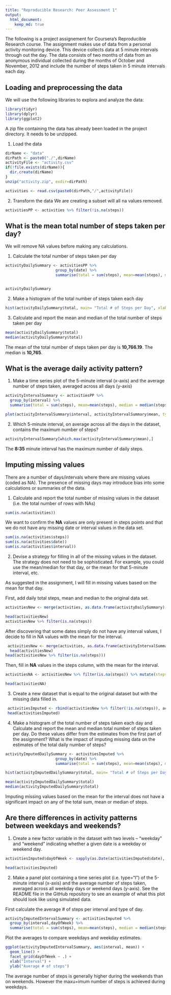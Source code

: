 ```yaml
---
title: "Reproducible Research: Peer Assessment 1"
output: 
  html_document:
    keep_md: true
---
```


The following is a project assignement for Coursera's Reproducible Research course. The assignment makes use of data from a personal activity monitoring device. This device collects data at 5 minute intervals through out the day. The data consists of two months of data from an anonymous individual collected during the months of October and November, 2012 and include the number of steps taken in 5 minute intervals each day.


## Loading and preprocessing the data

We will use the following libraries to explora and analyze the data:

``` r
library(tidyr)
library(dplyr)
library(ggplot2)
```

A zip file containing the data has already been loaded in the project directory. It needs to be unzipped.

1. Load the data
```r
dirName <- "data"
dirPath <- paste0("./",dirName)
activityFile <- "activity.csv"
if(!file.exists(dirName)){
  dir.create(dirName)
}
unzip("activity.zip", exdir=dirPath)

activities <- read.csv(paste0(dirPath,"/",activityFile))
```

2. Transform the data
We are creating a subset will all na values removed.

```r

activitiesPP <- activities %>% filter(!is.na(steps))
```

## What is the mean total number of steps taken per day?

We will remove NA values before making any calculations.

1. Calculate the total number of steps taken per day

```r
activityDailySummary <- activitiesPP %>% 
                      group_by(date) %>% 
                      summarise(total = sum(steps), mean=mean(steps), median = median(steps))


activityDailySummary
```

2. Make a histogram of the total number of steps taken each day

```r
hist(activityDailySummary$total, main= "Total # of Steps per Day", xlab= "Total Steps", col = "grey")
```

3. Calculate and report the mean and median of the total number of steps taken per day

```r
mean(activityDailySummary$total)
median(activityDailySummary$total)

```

The mean of the total number of steps taken per day is **10,766.19**. 
The median is **10,765**.


## What is the average daily activity pattern?

1. Make a time series plot of the 5-minute interval (x-axis) and the average number of steps taken, averaged across all days (y-axis)

```r
activityIntervalSummary <- activitiesPP %>% 
  group_by(interval) %>% 
  summarise(total = sum(steps), mean=mean(steps), median = median(steps))

plot(activityIntervalSummary$interval, activityIntervalSummary$mean, type = "l", xlab = "Interval", ylab = "Average Steps", main = "Average Daily Activity Pattern")

```


2. Which 5-minute interval, on average across all the days in the dataset, contains the maximum number of steps?

```r
activityIntervalSummary[which.max(activityIntervalSummary$mean),]
```

The **8:35** minute interval has the maximum number of daily steps.

## Imputing missing values

There are a number of days/intervals where there are missing values (coded as \color{red}{\verb|NA|}NA). The presence of missing days may introduce bias into some calculations or summaries of the data.

1. Calculate and report the total number of missing values in the dataset (i.e. the total number of rows with \color{red}{\verb|NA|}NAs)

```r
sum(is.na(activities))
``` 

We want to confirm the **NA** values are only present in steps  points and that we do not have any missing date or interval values in the data set.

```r
sum(is.na(activities$steps))
sum(is.na(activities$date))
sum(is.na(activities$interval))
```


2. Devise a strategy for filling in all of the missing values in the dataset. The strategy does not need to be sophisticated. For example, you could use the mean/median for that day, or the mean for that 5-minute interval, etc.

As suggested in the assignment, I will fill in missing values based on the mean for that day.

First, add daily total steps, mean and median to the original data set.
 
 ```r
 activitiesNew <- merge(activities, as.data.frame(activityDailySummary), by="date")
 
 head(activitiesNew)
 activitiesNew %>% filter(is.na(steps))
 ```
 
After discovering that some dates simply do not have any interval values, I decide to fill in NA values with the mean for the interval.
 
 ```r
  activitiesNew <- merge(activities, as.data.frame(activityIntervalSummary), by="interval")
   head(activitiesNew)
 head(activitiesNew %>% filter(is.na(steps)))
 ``` 

Then, fill in **NA** values in the steps column, with the mean for the interval. 

```r

activitiesNA <- activitiesNew %>% filter(is.na(steps)) %>% mutate(steps = mean)

head(activitiesNA)
```


3. Create a new dataset that is equal to the original dataset but with the missing data filled in.

```r
 activitiesImputed <- rbind(activitiesNew %>% filter(!is.na(steps)), activitiesNA) %>% arrange(date)
 head(activitiesImputed)
```

4. Make a histogram of the total number of steps taken each day and Calculate and report the mean and median total number of steps taken per day. Do these values differ from the estimates from the first part of the assignment? What is the impact of imputing missing data on the estimates of the total daily number of steps?
   
```r
activityImputedDailySummary <- activitiesImputed %>% 
                      group_by(date) %>% 
                      summarise(total = sum(steps), mean=mean(steps), median = median(steps))

hist(activityImputedDailySummary$total, main= "Total # of Steps per Day (Imputed)", xlab= "Total Steps", col = "grey")

mean(activityImputedDailySummary$total)
median(activityImputedDailySummary$total)
```

Imputing missing values based on the mean for the interval does not have a significant impact on any of the total sum, mean or median of steps.

## Are there differences in activity patterns between weekdays and weekends?

1. Create a new factor variable in the dataset with two levels – “weekday” and “weekend” indicating whether a given date is a weekday or weekend day.

```r
activitiesImputed$dayOfWeek <- sapply(as.Date(activitiesImputed$date), function(x) {  if(weekdays(x) == "Saturday" | weekdays(x)== "Sunday")  "weekend" else "weekday"} )

head(activitiesImputed)
```
2. Make a panel plot containing a time series plot (i.e. \color{red}{\verb|type = "l"|}type="l") of the 5-minute interval (x-axis) and the average number of steps taken, averaged across all weekday days or weekend days (y-axis). See the README file in the GitHub repository to see an example of what this plot should look like using simulated data.

First calculate the average # of steps per interval and type of day.

```r
activityImputedIntervalSummary <- activitiesImputed %>% 
  group_by(interval,dayOfWeek) %>% 
  summarise(total = sum(steps), mean=mean(steps), median = median(steps))
``` 

Plot the averages to compare weekdays and weekday estimates.

```r
ggplot(activityImputedIntervalSummary, aes(interval, mean)) + 
  geom_line() + 
  facet_grid(dayOfWeek ~ .) +
  xlab("Interval") + 
  ylab("Average # of steps")
``` 
  
The average number of steps is generally higher during the weekends than on weekends. However the maxu=imum number of steps is achieved during weekdays.